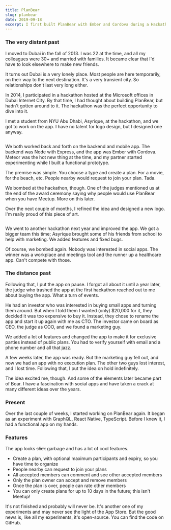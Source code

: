 ```yaml
---
title: PlanBear
slug: planbear
date: 2019-09-18
excerpt: I first built PlanBear with Ember and Cordova during a Hackathon. It's like Meetup for smaller and more spontaneous plans.
---
```


### The very distant past

I moved to Dubai in the fall of 2013. I was 22 at the time, and all my colleagues were 30+ and married with families. It became clear that I'd have to look elsewhere to make new friends.

It turns out Dubai is a very lonely place. Most people are here temporarily, on their way to the next destination. It's a very transient city. So relationships don't last very long either.

In 2014, I participated in a hackathon hosted at the Microsoft offices in Dubai Internet City. By that time, I had thought about building PlanBear, but hadn't gotten around to it. The hackathon was the perfect opportunity to dive into it.

I met a student from NYU Abu Dhabi, Asyrique, at the hackathon, and we got to work on the app. I have no talent for logo design, but I designed one anyway.

<Image
  caption="The original PlanBear logo; a horrible abomination"
  image="/blog/planbear/original-logo.png"
/>

We both worked back and forth on the backend and mobile app. The backend was Node with Express, and the app was Ember with Cordova. Meteor was the hot new thing at the time, and my partner started experimenting while I built a functional prototype.

The premise was simple. You choose a type and create a plan. For a movie, for the beach, etc. People nearby would request to join your plan. Tada.

We bombed at the hackathon, though. One of the judges mentioned us at the end of the award ceremony saying why people would use PlanBear when you have Meetup. More on this later.

Over the next couple of months, I refined the idea and designed a new logo. I'm really proud of this piece of art.

<Image
  caption="The new and improved, and current, PlanBear logo"
  image="/blog/planbear/logo.png"
/>

We went to another hackathon next year and improved the app. We got a bigger team this time; Asyrique brought some of his friends from school to help with marketing. We added features and fixed bugs.

Of course, we bombed again. Nobody was interested in social apps. The winner was a workplace and meetings tool and the runner up a healthcare app. Can't compete with those.

### The distance past

Following that, I put the app on pause. I forgot all about it until a year later, the judge who trashed the app at the first hackathon reached out to me about buying the app. What a turn of events.

He had an investor who was interested in buying small apps and turning them around. But when I told them I wanted (only) $20,000 for it, they decided it was too expensive to buy it. Instead, they chose to rename the app and start it up again with me as CTO. The investor came on board as CEO, the judge as COO, and we found a marketing guy.

We added a lot of features and changed the app to make it for exclusive parties instead of public plans. You had to verify yourself with email and a phone number and all that jazz.

A few weeks later, the app was ready. But the marketing guy fell out, and now we had an app with no execution plan. The other two guys lost interest, and I lost time. Following that, I put the idea on hold indefinitely.

The idea excited me, though. And some of the elements later became part of <Link href="https://beangry.co">Boar</Link>. I have a fascination with social apps and have taken a crack at many different ideas over the years.

### Present

Over the last couple of weeks, I started working on PlanBear again. It began as an experiment with GraphQL, React Native, TypeScript. Before I knew it, I had a functional app on my hands.

<Screenshots>
  <Screenshot caption="List of plans" image="/blog/planbear/screenshot-1.png" />
  <Screenshot
    caption="Comments on a plan"
    image="/blog/planbear/screenshot-3.png"
  />
  <Screenshot
    caption="Creating a plan"
    image="/blog/planbear/screenshot-2.png"
  />
</Screenshots>

### Features

The app looks ~~slick~~ garbage and has a lot of cool features.

- Create a plan, with optional maximum participants and expiry, so you have time to organize
- People nearby can request to join your plans
- All accepted members can comment and see other accepted members
- Only the plan owner can accept and remove members
- Once the plan is over, people can rate other members
- You can only create plans for up to 10 days in the future; this isn't Meetup!

It's not finished and probably will never be. It's another one of my experiments and may never see the light of the App Store. But the good news is, like all my experiments, it's open-source. You can find the code on <Link href="https://github.com/planbear">GitHub</Link>.
